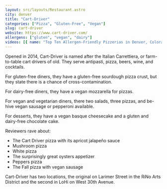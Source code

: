 ```yaml
---
layout: src/layouts/Restaurant.astro
city: denver
title: "Cart-Driver"
categories: ["Pizza", "Gluten-Free", "Vegan"]
slug: cart-driver
website: https://www.cart-driver.com/
allergens: ["gluten", "vegan", "dairy"]
videos: [{ name: "Top Ten Allergen-Friendly Pizzerias in Denver, Colorado", url: "https://www.youtube.com/watch?v=kRkhFcF2jg4" }]
---
```


Opened in 2014, Cart-Driver is named after the Italian Carrettiera, or farm-to-table cart drivers of old. They serve antipasti, pizza, beers, wine, and cocktails.

For gluten-free diners, they have a gluten-free sourdough pizza crust, but they state there is a chance of cross-contamination.

For dairy-free diners, they have a vegan mozzarella for pizzas.

For vegan and vegetarian diners, there two salads, three pizzas, and be-hive vegan sausage or pepperoni available.

For desserts, they have a vegan basque cheesecake and a gluten and dairy-free chocolate cake.

Reviewers rave about:
* The Cart Driver pizza with its apricot jalapeño sauce
* Mushroom pizza
* White pizza
* The surprisingly great oysters appetizer
* Peppers pizza
* The Fall pizza with vegan sausage

Cart-Driver has two locations, the original on Larimer Street in the RiNo Arts District and the second in LoHi on West 30th Avenue.

